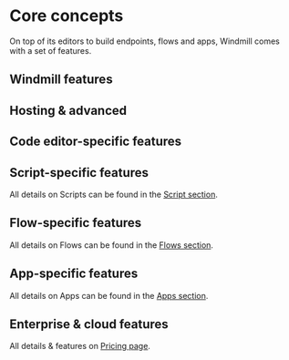 
# Core concepts

On top of its editors to build endpoints, flows and apps, Windmill comes with a set of features.

## Windmill features

<div className="grid grid-cols-2 gap-6 mb-4">
	<DocCard
		title="Architecture"
		description="Schema of Windmill architecture"
		href="/docs/misc/architecture"
	/>
	<DocCard
		title="Auto-generated UIs"
		description="Windmill creates auto-generated user interfaces for scripts and flows based on their parameters."
		href="/docs/core_concepts/auto_generated_uis"
	/>
	<DocCard
		title="JSON schema and parsing"
		description="JSON Schemas are used for defining the input specification for scripts and flows, and specifying resource types."
		href="/docs/core_concepts/json_schema_and_parsing"
	/>
	<DocCard
		title="Instant preview & testing"
		description="Windmill allows users to see and test what they are building directly from the editor, even before deployment."
		href="/docs/core_concepts/instant_preview"
	/>
	<DocCard
		title="Rich display rendering"
		description="The result renderer in Windmill supports rich display rendering, allowing you to customize the display format of your results."
		href="/docs/core_concepts/rich_display_rendering"
	/>
	<DocCard
		title="Dependency management & imports"
		description="Windmill's strength lies in its ability to run scripts without having to manage a package.json directly."
		href="/docs/advanced/imports"
	/>
	<DocCard
		title="Workflows as code"
		description="Automate tasks and their flow with only code."
		href="/docs/core_concepts/workflows_as_code"
	/>
	<DocCard
		title="Draft and deploy"
		description="Develop and cooperate in a structured way."
		href="/docs/core_concepts/draft_and_deploy"
	/>
	<DocCard
		title="Persistent storage & databases"
		description="Ensure that your data is safely stored and easily accessible whenever required."
		href="/docs/core_concepts/persistent_storage"
	/>
	<DocCard
		title="Object storage in Windmill"
		description="Windmill comes with native integrations with S3 and Azure Blob, making it the recommended storage for large objects like files and binary data."
		href="/docs/core_concepts/object_storage_in_windmill"
	/>
	<DocCard
		title="Data pipelines"
		description="Windmill enables building fast, powerful, reliable, and easy-to-build data pipelines."
		href="/docs/core_concepts/data_pipelines"
	/>
	<DocCard
		title="Roles and permissions"
		description="Control access and manage permissions within your instance and workspaces."
		href="/docs/core_concepts/roles_and_permissions"
	/>
	<DocCard
		title="Authentification"
		description="Windmill provides flexible authentication options to ensure secure access to the platform."
		href="/docs/core_concepts/authentification"
	/>
	<DocCard
		title="Error handling"
		description="There are 5 ways to do error handling in Windmill."
		href="/docs/core_concepts/error_handling"
	/>
	<DocCard
		title="Jobs"
		description="A job represents a past, present or future `task` or `work` to be executed by a worker."
		href="/docs/core_concepts/jobs"
	/>
	<DocCard
		title="Jobs runs"
		description="Get an aggregated view of past and future runs on your workspace."
		href="/docs/core_concepts/monitor_past_and_future_runs"
	/>
	<DocCard
		title="Schedules"
		description="Scheduling allows you to define schedules for Scripts and Flows, automatically running them at set frequencies."
		href="/docs/core_concepts/scheduling"
	/>
	<DocCard
		title="Webhooks"
		description="Trigger scripts and flows from webhooks."
		href="/docs/core_concepts/webhooks"
	/>
	<DocCard
		title="Variables and secrets"
		description="Variables and secrets are encrypted, dynamic values used for reusing information and securely passing sensitive data within scripts."
		href="/docs/core_concepts/variables_and_secrets"
	/>
	<DocCard
		title="Resources and resource types"
		description="Resources are structured configurations and connections to third-party systems, with Resource Types defining the schema for each Resource."
		href="/docs/core_concepts/resources_and_types"
	/>
	<DocCard
		title="Groups and folders"
		description="Groups and folders enable efficient permission management by grouping users with similar access levels."
		href="/docs/core_concepts/groups_and_folders"
	/>
	<DocCard
		title="Workers and worker groups"
		description="Worker Groups allow users to run scripts and flows on different machines with varying specifications."
		href="/docs/core_concepts/worker_groups"
	/>
	<DocCard
		title="Workspace secret encryption"
		description="When updating the encryption key of a workspace, all secrets will be re-encrypted with the new key and the previous key will be replaced by the new one."
		href="/docs/core_concepts/workspace_secret_encryption"
	/>
	<DocCard
		title="Email triggers"
		description="Scripts and flows can be triggered by email messages sent to a specific email address."
		href="/docs/advanced/email_triggers"
	/>
	<DocCard
		title="Custom HTTP routes"
		description="Trigger scripts and flows from custom HTTP routes."
		href="/docs/core_concepts/http_routing"
	/>
	<DocCard
		title="Websocket triggers"
		description="Trigger scripts and flows from websocket servers."
		href="/docs/core_concepts/websocket_triggers"
	/>
	<DocCard
		title="Caching"
		description="Caching is used to cache the results of a script, flow, flow step or app inline scripts for a specified number of seconds."
		href="/docs/core_concepts/caching"
	/>
	<DocCard
		title="Handling files and binary data"
		description="In Windmill, JSON is the primary data format used for representing information. When working with binary data, such as files, they are represented as Base64 encoded strings."
		href="/docs/core_concepts/files_binary_data"
	/>
	<DocCard
		title="Service logs"
		description="View logs from any worker or servers directly within the service logs section of the search modal."
		href="/docs/core_concepts/service_logs"
	/>
	<DocCard
		title="Search bar"
		description="Navigate through workspace pages & content."
		href="/docs/core_concepts/search_bar/"
	/>
	<DocCard
		title="Collaboration in Windmill"
		description="Collaboration in Windmill is simplified through various features and workflows."
		href="/docs/core_concepts/collaboration"
	/>
	<DocCard
		title="Windmill AI"
		description="Have AI complete code on Windmill."
		href="/docs/core_concepts/ai_generation"
	/>
</div>

## Hosting & advanced

<div className="grid grid-cols-2 gap-6 mb-4">
	<DocCard
		title="Self-host"
		description="Run Windmill on your own infrastructure."
		href="/docs/advanced/self_host"
	/>
	<DocCard
		title="Windmill on AWS ECS"
		description="Windmill can be deployed on an ECS cluster."
		href="/docs/advanced/self_host/aws_ecs"
	/>
	<DocCard
		title="Command-line interface"
		description="Interact with Windmill instances right from your terminal."
		href="/docs/advanced/cli"
	/>
	<DocCard
		title="Local development"
		description="Develop from various environments such as your terminal, VS Code, and JetBrains IDEs."
		href="/docs/advanced/local_development"
	/>
	<DocCard
		title="Version control in Windmill"
		description="Sync your workspace to a git repository."
		href="/docs/advanced/version_control"
	/>
	<DocCard
		title="Deploy to prod"
		description="Deploy to prod using a staging workspace"
		href="/docs/advanced/deploy_to_prod"
	/>
	<DocCard
		title="Preinstall binaries"
		description="Workers in Windmill can preinstall binaries. This allows them to execute these binaries in subprocesses or directly within bash."
		href="/docs/advanced/preinstall_binaries"
	/>
	<DocCard
		title="React app import"
		description="Import your own Apps in React."
		href="/docs/react_vue_svelte_apps/react"
	/>
	<DocCard
		title="Browser automation"
		description="Run browser automation scripts."
		href="/docs/advanced/browser_automation"
	/>
	<DocCard
		title="Run Docker containers"
		description="Windmill supports running any docker container through its bash integration."
		href="/docs/advanced/docker"
	/>
	<DocCard
		title="Setup OAuth and SSO"
		description="Windmill supports Single Sign-On for Microsoft, Google, GitHub, GitLab, Okta, and domain restriction."
		href="/docs/misc/setup_oauth"
	/>
	<DocCard
		title="Sharing common logic"
		description="It is common to want to share common logic between your scripts. This can be done easily using relative imports in both Python and TypeScript."
		href="/docs/advanced/sharing_common_logic"
	/>
	<DocCard
		title="TypeScript client"
		description="The TypeScript client for Windmill allows you to interact with the Windmill platform using TypeScript in Bun / Deno runtime."
		href="/docs/advanced/clients/ts_client"
	/>
	<DocCard
		title="Python client"
		description="The Python client library for Windmill provides a convenient way to interact with the Windmill platform's API from within your script jobs."
		href="/docs/advanced/clients/python_client"
	/>
	<DocCard
		title="Set/Get progress from code"
		description="You can now set progress of script execution from within the script (Python and TypeScript)"
		href="/docs/advanced/explicit_progress"
	/>
	<DocCard
		title="Share on Windmill Hub"
		description="Share your scripts, flows, apps and resource types on Windmill Hub."
		href="/docs/misc/share_on_hub"
	/>
</div>

## Code editor-specific features

<div className="grid grid-cols-2 gap-6 mb-4">
	<DocCard
		title="Parameter inference"
		description="Windmill ensures that the parameters passed to scripts, flows, and resources match the expected format and type."
		href="/docs/code_editor/parameter_inference"
	/>
	<DocCard
		title="Add resources and variables to code"
		description="You can directly access Variables and Resources from the Code editor."
		href="/docs/code_editor/add_variables_resources"
	/>
	<DocCard
		title="Code assistants"
		description="Windmill integrates code assistants into its code editor to provide language-specific suggestions, linting, formatting, and more."
		href="/docs/code_editor/assistants"
	/>
</div>

## Script-specific features

All details on Scripts can be found in the [Script section](../script_editor/index.mdx).

<div className="grid grid-cols-2 gap-6 mb-4">
	<DocCard
		title="Script kind"
		description="You can attach additional functionalities to Scripts by specializing them into specific Script kinds."
		href="/docs/script_editor/script_kinds"
	/>
	<DocCard
		title="Generated UI"
		description="main function's arguments can be given advanced settings that will affect the inputs' auto-generated UI and JSON Schema."
		href="/docs/script_editor/customize_ui"
	/>
	<DocCard
		title="Versioning"
		description="Scripts, when deployed, can have a parent script identified by its hash."
		href="/docs/core_concepts/versioning#script-versioning"
	/>
	<DocCard
		title="Concurrency limit"
		description="The Concurrency limit feature allows you to define concurrency limits for scripts and inline scripts within flows."
		href="/docs/script_editor/concurrency_limit"
	/>
	<DocCard
		title="Running services with perpetual scripts"
		description="Perpetual scripts restart upon ending unless canceled."
		href="/docs/script_editor/perpetual_scripts"
	/>
	<DocCard
		title="Multiplayer"
		description="The Multiplayer feature allows you to collaborate with team members on scripts simultaneously."
		href="/docs/script_editor/multiplayer"
	/>
	<DocCard
		title="Run scripts in VS Code"
		description="The Windmill VS Code extension allows you to run your scripts and preview the output within VS Code."
		href="/docs/script_editor/vs_code_scripts"
	/>
</div>

## Flow-specific features

All details on Flows can be found in the [Flows section](../flows/1_flow_editor.mdx).

<div className="grid grid-cols-2 gap-6 mb-4">
	<DocCard
		color="teal"
		title="Triggering flows"
		description="Trigger flows on-demand, by schedule or on external events."
		href="/docs/getting_started/trigger_flows"
	/>
	<DocCard
		color="teal"
		title="Testing flows"
		description="Iterate quickly and get control on your flow testing."
		href="/docs/flows/test_flows"
	/>
	<DocCard
		color="teal"
		title="AI-generated flows"
		description="Generate flows from prompts."
		href="/docs/flows/ai_flows"
	/>
	<DocCard
		color="teal"
		title="Branches"
		description="Split the execution of the flow based on a condition."
		href="/docs/flows/flow_branches"
	/>
	<DocCard
		color="teal"
		title="For loops"
		description="Iterate a series of tasks."
		href="/docs/flows/flow_loops"
	/>
	<DocCard
		color="teal"
		title="While loops"
		description="While loops execute a sequence of code indefinitely until the user cancels or a step set to Early Stop stops."
		href="/docs/flows/while_loops"
	/>
	<DocCard
		color="teal"
		title="Error handler"
		description="Configure a script to handle errors."
		href="/docs/flows/flow_error_handler"
	/>
	<DocCard
		color="teal"
		title="Trigger scripts"
		description="Trigger scripts are designed to pull data from an external source and return all of the new items since the last run, without resorting to external webhooks."
		href="/docs/flows/flow_trigger"
	/>
	<DocCard
		color="teal"
		title="Retries"
		description="Re-try a step in case of error."
		href="/docs/flows/retries"
	/>
	<DocCard
		color="teal"
		title="Concurrency limits"
		description="The Concurrency limit feature allows you to define concurrency limits for scripts and inline scripts within flows."
		href="/docs/flows/concurrency_limit"
	/>
	<DocCard
		color="teal"
		title="Custom timeout for step"
		description="If the execution takes longer than the time limit, the execution of the step will be interrupted."
		href="/docs/flows/early_stop"
	/>
	<DocCard
		color="teal"
		title="Priority for steps"
		description="Prioritize a flow step in the execution queue."
		href="/docs/flows/priority"
	/>
	<DocCard
		color="teal"
		title="Lifetime / Delete after use"
		description="The logs, arguments and results of this flow step will be completely deleted from Windmill once the flow is complete."
		href="/docs/flows/lifetime"
	/>
	<DocCard
		color="teal"
		title="Cache for steps"
		description="Re-use a step's previous results."
		href="/docs/flows/cache"
	/>
	<DocCard
		color="teal"
		title="Early stop / Break"
		description="Stop early a flow based on a step's result."
		href="/docs/flows/early_stop"
	/>
	<DocCard
		color="teal"
		title="Early return"
		description="Define a node at which the flow will return at for sync endpoints. The rest of the flow will continue asynchronously."
		href="/docs/flows/early_return"
	/>
	<DocCard
		color="teal"
		title="Suspend & Approval / Prompts"
		description="Suspend a flow until specific event(s) are received, such as approvals or cancellations."
		href="/docs/flows/flow_approval"
	/>
	<DocCard
		color="teal"
		title="Sleep / Delays in flows"
		description="Executions within a flow can be suspended for a given time."
		href="/docs/flows/sleep"
	/>
	<DocCard
		color="teal"
		title="Step mocking"
		description="When a step is mocked, it will immediately return the mocked value without performing any computation."
		href="/docs/flows/step_mocking"
	/>
</div>

<div className="grid grid-cols-2 gap-6 mb-4"></div>

## App-specific features

All details on Apps can be found in the [Apps section](../apps/0_app_editor/index.mdx).

<div className="grid grid-cols-2 gap-6 mb-4">
	<DocCard
		title="List of components"
		description="Use prebuilt interface elements to display data, and manipulate or interact with it based on user actions."
		href="/docs/apps/app_configuration_settings/app_component_library"
		color="orange"
	/>
	<DocCard
		title="Link your app to scripts and flows"
		description="Run any script or flow for your UI."
		href="/docs/apps/app-runnable-panel"
		color="orange"
	/>
	<DocCard
		title="Styling"
		description="Customize the styling of your App according to your own graphical standards."
		href="/docs/apps/app_configuration_settings/app_styling"
		color="orange"
	/>
	<DocCard
		title="Public apps"
		description="Apps can be accessed as a standalone app by anyone who has the secret URL"
		href="/docs/apps/public_apps"
		color="orange"
	/>
	<DocCard
		title="Schedule app reports"
		description="Send a PDF or PNG preview of any app at a given schedule."
		href="/docs/apps/schedule_reports"
		color="orange"
	/>
	<DocCard
		title="Group of components"
		description="Components can be grouped within containers."
		href="/docs/apps/app_configuration_settings/components_groups"
		color="orange"
	/>
	<DocCard
		title="Import custom React components"
		description="Define components in React or Vanilla JS that interact with the rest of your app."
		href="/docs/apps/react_components"
		color="orange"
	/>
	<DocCard
		title="Workspace default app"
		description="If configured, users who are operators in this workspace will be redirected to this app automatically when logging into this workspace."
		href="/docs/apps/default_app"
		color="orange"
	/>
</div>

## Enterprise & cloud features

All details & features on [Pricing page](/pricing).

<div className="grid grid-cols-2 gap-6 mb-4">
	<DocCard
		title="Support & SLA"
		description="Our SLAs are designed to provide timely assistance and address any issues."
		href="/docs/misc/support_and_sla"
	/>
	<DocCard
		title="Audit logs"
		description="Windmill provides audit logs for every operation and action that has side-effects."
		href="/docs/core_concepts/audit_logs"
	/>
	<DocCard
		title="Worker groups management UI"
		description="Manage Worker Groups through Windmill UI."
		href="/docs/misc/worker_group_management_ui"
	/>
	<DocCard
		title="Autoscaling"
		description="Autoscaling automatically adjusts the number of workers based on your workload demands."
		href="/docs/core_concepts/autoscaling"
	/>
	<DocCard
		title="Deploy to prod using the UI"
		description="Deploy items to another staging/prod workspace."
		href="/docs/core_concepts/staging_prod"
	/>
	<DocCard
		title="Git sync"
		description="Connect a Windmill workspace to a Git repository to automatically commit and push scripts, flows and apps to the repository on each deploy."
		href="/docs/advanced/git_sync"
	/>
	<DocCard
		title="Concurrency limits"
		description="The Concurrency limits feature allows you to define concurrency limits for scripts, flows and inline scripts within flows."
		href="/docs/core_concepts/concurrency_limits"
	/>
	<DocCard
		title="Instance object storage distributed cache for Python, Rust, Go"
		description="Leverage a global S3 cache to speed up Python dependency handling by storing and reusing pre-installed package."
		href="/docs/misc/s3_cache"
	/>
	<DocCard
		title="OpenID Connect (OIDC)"
		description="Use Windmill's OIDC provider to authenticate from scripts to cloud providers and other APIs."
		href="/docs/core_concepts/oidc"
	/>
	<DocCard
		title="SAML & SCIM"
		description="Configure Okta or Microsoft for both SAML and SCIM."
		href="/docs/misc/saml_and_scim"
	/>
	<DocCard
		title="External auth with JWT"
		description="Generate your own JWT tokens with the desired permissions for your already authenticated users and pass them to Windmill."
		href="/docs/advanced/external_auth_with_jwt"
	/>
	<DocCard
		title="Dedicated workers / High throughput"
		description="Dedicated Workers are workers that are dedicated to a particular script."
		href="/docs/core_concepts/dedicated_workers"
	/>
	<DocCard
		title="Agent workers"
		description="Agent workers are a 4th mode of execution of the Windmill binary, but instead of using MODE=worker, we use here MODE=agent."
		href="/docs/core_concepts/agent_workers"
	/>
	<DocCard
		title="Critical alert channels"
		description="Get a notification everytime a job is re-run after a crash."
		href="/docs/core_concepts/critical_alert_channels"
	/>
	<DocCard
		title="Content search"
		description="Search any scripts, flows, resources, apps for a specific string similar to GitHub search."
		href="/docs/core_concepts/content_search"
	/>
	<DocCard
		title="Codebases & bundles"
		description="Deploy scripts with any local relative imports as bundles."
		href="/docs/core_concepts/codebases_and_bundles"
	/>
	<DocCard
		title="CSS editor"
		description="The Global CSS editor is designed to give styling and theming across your entire app."
		href="/docs/apps/css_editor"
	/>
	<DocCard
		title="Multiplayer"
		description="Collaborate on scripts simultaneously."
		href="/docs/core_concepts/multiplayer"
	/>
	<DocCard
		title="Private Hub"
		description="Host your own Hub of scripts, flows, apps and resource types for your team."
		href="/docs/core_concepts/private_hub"
	/>
	<DocCard
		title="White labeling Windmill"
		description="Windmill offers white labeling capabilities, allowing you to embed and customize the Windmill platform to align with your brand."
		href="/docs/misc/white_labelling"
	/>
	<DocCard
		title="Windmill React SDK"
		description="The Windmill React SDK provides a suite of tools and components to integrate Windmill applications into React-based projects."
		href="/docs/misc/react_sdk"
	/>
	<DocCard
		title="Windows workers"
		description="Windows Native Workers are a Self-Hosted Enterprise Feature. You can use the Windows worker natively if you do not want to run Docker or WSL on Windows (e.g., for policy or security reasons). This feature supports the **Python**, **Bun**, and **PowerShell** executors."
		href="/docs/misc/windows_workers"
	/>
	<DocCard
		title="Private Hub"
		description="Host your own Hub of scripts, flows, apps and resource types for your team."
		href="/docs/core_concepts/private_hub"
	/>
	<DocCard
		title="White labeling Windmill"
		description="Windmill offers white labeling capabilities, allowing you to embed and customize the Windmill platform to align with your brand."
		href="/docs/misc/white_labelling"
	/>
</div>
